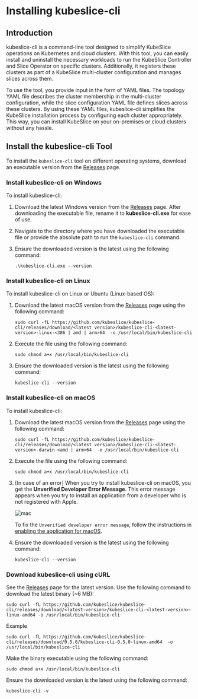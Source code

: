 # Installing kubeslice-cli

## Introduction 

kubeslice-cli is a command-line tool designed to simplify KubeSlice operations on Kubernetes 
and cloud clusters. With this tool, you can easily install and uninstall the necessary 
workloads to run the KubeSlice Controller and Slice Operator on specific clusters. Additionally, 
it registers these clusters as part of a KubeSlice multi-cluster configuration and manages slices across them.

To use the tool, you provide input in the form of YAML files. The topology YAML file describes 
the cluster membership in the multi-cluster configuration, while the slice configuration YAML 
file defines slices across these clusters. By using these YAML files, kubeslice-cli simplifies 
the KubeSlice installation process by configuring each cluster appropriately. This way, you 
can install KubeSlice on your on-premises or cloud clusters without any hassle.

## Install the kubeslice-cli Tool
To install the `kubeslice-cli` tool on different operating systems, download an executable version from the 
[Releases](https://github.com/kubeslice/kubeslice-cli/releases) page.

### Install kubeslice-cli on Windows

To install kubeslice-cli:

1. Download the latest Windows version from the [Releases](https://github.com/kubeslice/kubeslice-cli/releases) page.
   After downloading the executable file, rename it to **kubeslice-cli.exe** for ease of use.

2. Navigate to the directory where you have downloaded the executable file or provide the absolute path to run the `kubeslice-cli` command.

3. Ensure the downloaded version is the latest using the following command:
   ```
   .\kubeslice-cli.exe --version
   ```
### Install kubeslice-cli on Linux

To install kubeslice-cli on Linux or Ubuntu (Linux-based OS):

1. Download the latest macOS version from the [Releases](https://github.com/kubeslice/kubeslice-cli/releases) page
   using the following command:

   ```
   sudo curl -fL https://github.com/kubeslice/kubeslice-cli/releases/download/<latest version>/kubeslice-cli-<latest-version>-linux-<386 | amd | arm>64  -o /usr/local/bin/kubeslice-cli
   ```
2. Execute the file using the following command:

   ```
   sudo chmod a+x /usr/local/bin/kubeslice-cli
   ```
3. Ensure the downloaded version is the latest using the following command:
   ```
   kubeslice-cli --version
   ```

### Install kubeslice-cli on macOS

To install kubeslice-cli:

1. Download the latest macOS version from the [Releases](https://github.com/kubeslice/kubeslice-cli/releases) page
   using the following command:

   ```
   sudo curl -fL https://github.com/kubeslice/kubeslice-cli/releases/download/<latest version>/kubeslice-cli-<latest-version>-darwin-<amd | arm>64  -o /usr/local/bin/kubeslice-cli
   ```
2. Execute the file using the following command:

   ```
   sudo chmod a+x /usr/local/bin/kubeslice-cli
   ```

3. [In case of an error] When you try to install kubeslice-cli on macOS, you get the **Unverified Developer Error Message**.
   This error message appears when you try to install an application from a developer who is not registered with Apple.

   ![mac](/images/kubeslice-cli/mac-download.png)

   
   To fix the `Unverified developer error message`, follow the instructions in [enabling the application for macOS](https://www.alphr.com/cannot-be-opened-because-the-developer-cannot-be-verified/).

4. Ensure the downloaded version is the latest using the following command:
   ```
   kubeslice-cli --version
   ```

### Download kubeslice-cli using cURL

See the [Releases](https://github.com/kubeslice/kubeslice-cli/releases) page for the latest version. Use the following command to 
download the latest binary (~6 MB):

```
sudo curl -fL https://github.com/kubeslice/kubeslice-cli/releases/download/<latest-version>/kubeslice-cli-<latest-version>-linux-amd64 -o /usr/local/bin/kubeslice-cli
```

Example
```
sudo curl -fL https://github.com/kubeslice/kubeslice-cli/releases/download/0.5.0/kubeslice-cli-0.5.0-linux-amd64  -o /usr/local/bin/kubeslice-cli
```
Make the binary executable using the following command:
```
sudo chmod a+x /usr/local/bin/kubeslice-cli
```
Ensure the downloaded version is the latest using the following command:
```
kubeslice-cli -v
```